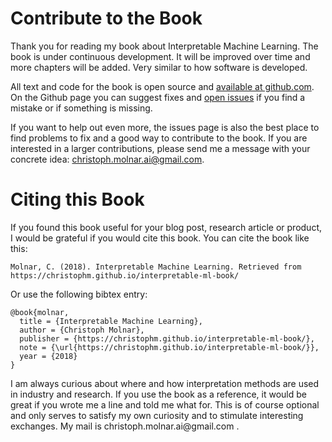 # Contribute to the Book

Thank you for reading my book about Interpretable Machine Learning.
The book is under continuous development.
It will be improved over time and more chapters will be added.
Very similar to how software is developed.

All text and code for the book is open source and [available at github.com](https://github.com/christophM/interpretable-ml-book).
On the Github page you can suggest fixes and [open issues](https://github.com/christophM/interpretable-ml-book/issues) if you find a mistake or if something is missing.

If you want to help out even more, the issues page is also the best place to find problems to fix and a good way to contribute to the book.
If you are interested in a larger contributions, please send me a message with your concrete idea: [christoph.molnar.ai@gmail.com](mailto:christoph.molnar.ai@gmail.com).



# Citing this Book

If you found this book useful for your blog post, research article or product, I would be grateful if you would cite this book.
You can cite the book like this:


    Molnar, C. (2018). Interpretable Machine Learning. Retrieved from https://christophm.github.io/interpretable-ml-book/

Or use the following bibtex entry:


    @book{molnar,
      title = {Interpretable Machine Learning},
      author = {Christoph Molnar},
      publisher = {https://christophm.github.io/interpretable-ml-book/},
      note = {\url{https://christophm.github.io/interpretable-ml-book/}},
      year = {2018}
    }


I am always curious about where and how interpretation methods are used in industry and research.
If you use the book as a reference, it would be great if you wrote me a line and told me what for. 
This is of course optional and only serves to satisfy my own curiosity and to stimulate interesting exchanges. 
My mail is christoph.molnar.ai@gmail.com .
